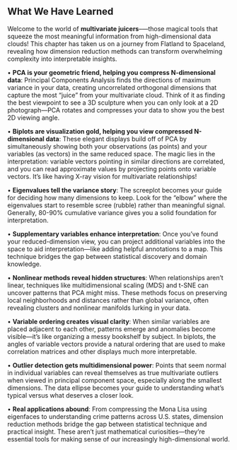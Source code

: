## What We Have Learned

Welcome to the world of **multivariate juicers**--—those magical tools that squeeze the most meaningful information from high-dimensional data clouds! This chapter has taken us on a journey from Flatland to Spaceland, revealing how dimension reduction methods can transform overwhelming complexity into interpretable insights.

• **PCA is your geometric friend, helping you compress N-dimensional data**: Principal Components Analysis finds the directions of maximum variance in your data, creating uncorrelated orthogonal dimensions that capture the most "juice" from your multivariate cloud. Think of it as finding the best viewpoint to see a 3D sculpture when you can only look at a 2D photograph—PCA rotates and compresses your data to show you the best 2D viewing angle. 

• **Biplots are visualization gold, helping you view compressed N-dimensional data**: These elegant displays build off of PCA by simultaneously showing both your observations (as points) and your variables (as vectors) in the same reduced space. The magic lies in the interpretation: variable vectors pointing in similar directions are correlated, and you can read approximate values by projecting points onto variable vectors. It's like having X-ray vision for multivariate relationships!

• **Eigenvalues tell the variance story**: The screeplot becomes your guide for deciding how many dimensions to keep. Look for the "elbow" where the eigenvalues start to resemble scree (rubble) rather than meaningful signal. Generally, 80-90% cumulative variance gives you a solid foundation for interpretation.

• **Supplementary variables enhance interpretation**: Once you've found your reduced-dimension view, you can project additional variables into the space to aid interpretation—like adding helpful annotations to a map. This technique bridges the gap between statistical discovery and domain knowledge.

• **Nonlinear methods reveal hidden structures**: When relationships aren't linear, techniques like multidimensional scaling (MDS) and t-SNE can uncover patterns that PCA might miss. These methods focus on preserving local neighborhoods and distances rather than global variance, often revealing clusters and nonlinear manifolds lurking in your data.

• **Variable ordering creates visual clarity**: When similar variables are placed adjacent to each other, patterns emerge and anomalies become visible—it's like organizing a messy bookshelf by subject. In biplots, the angles of variable vectors provide a natural ordering that are used to make correlation matrices and other displays much more interpretable. 

• **Outlier detection gets multidimensional power**: Points that seem normal in individual variables can reveal themselves as true multivariate outliers when viewed in principal component space, especially along the smallest dimensions. The data ellipse becomes your guide to understanding what's typical versus what deserves a closer look.

• **Real applications abound**: From compressing the Mona Lisa using eigenfaces to understanding crime patterns across U.S. states, dimension reduction methods bridge the gap between statistical technique and practical insight. These aren't just mathematical curiosities—they're essential tools for making sense of our increasingly high-dimensional world.